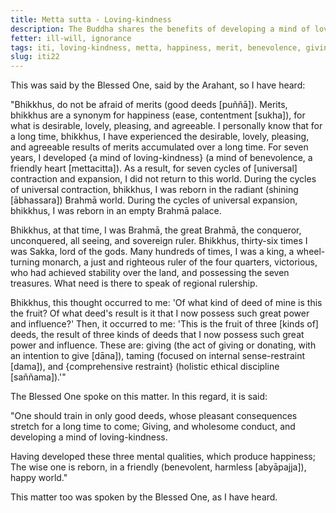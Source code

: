 ```yaml
---
title: Metta sutta - Loving-kindness
description: The Buddha shares the benefits of developing a mind of loving-kindness based on his direct knowledge.
fetter: ill-will, ignorance
tags: iti, loving-kindness, metta, happiness, merit, benevolence, giving, taming, restraint, iti1-27
slug: iti22
---
```


This was said by the Blessed One, said by the Arahant, so I have heard:

"Bhikkhus, do not be afraid of merits (good deeds [puññā]). Merits, bhikkhus are a synonym for happiness (ease, contentment [sukha]), for what is desirable, lovely, pleasing, and agreeable. I personally know that for a long time, bhikkhus, I have experienced the desirable, lovely, pleasing, and agreeable results of merits accumulated over a long time. For seven years, I developed \{a mind of loving-kindness} (a mind of benevolence, a friendly heart [mettacitta]). As a result, for seven cycles of [universal] contraction and expansion, I did not return to this world. During the cycles of universal contraction, bhikkhus, I was reborn in the radiant (shining [ābhassara]) Brahmā world. During the cycles of universal expansion, bhikkhus, I was reborn in an empty Brahmā palace.

Bhikkhus, at that time, I was Brahmā, the great Brahmā, the conqueror, unconquered, all seeing, and sovereign ruler. Bhikkhus, thirty-six times I was Sakka, lord of the gods. Many hundreds of times, I was a king, a wheel-turning monarch, a just and righteous ruler of the four quarters, victorious, who had achieved stability over the land, and possessing the seven treasures. What need is there to speak of regional rulership.

Bhikkhus, this thought occurred to me: 'Of what kind of deed of mine is this the fruit? Of what deed's result is it that I now possess such great power and influence?' Then, it occurred to me: 'This is the fruit of three [kinds of] deeds, the result of three kinds of deeds that I now possess such great power and influence. These are: giving (the act of giving or donating, with an intention to give [dāna]), taming (focused on internal sense-restraint [dama]), and \{comprehensive restraint} (holistic ethical discipline [saññama]).'"

The Blessed One spoke on this matter. In this regard, it is said:

"One should train in only good deeds,
whose pleasant consequences stretch for a long time to come;
Giving, and wholesome conduct,
and developing a mind of loving-kindness.

Having developed these three mental qualities,
which produce happiness;
The wise one is reborn,
in a friendly (benevolent, harmless [abyāpajja]), happy world."

This matter too was spoken by the Blessed One, as I have heard.
